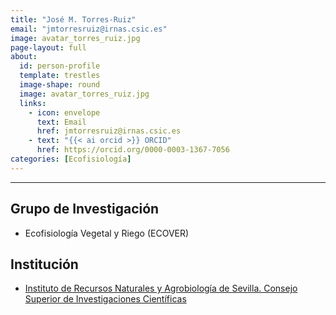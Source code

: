 ```yaml
---
title: "José M. Torres-Ruiz"
email: "jmtorresruiz@irnas.csic.es"  
image: avatar_torres_ruiz.jpg
page-layout: full
about: 
  id: person-profile
  template: trestles
  image-shape: round
  image: avatar_torres_ruiz.jpg
  links:
    - icon: envelope
      text: Email
      href: jmtorresruiz@irnas.csic.es
    - text: "{{< ai orcid >}} ORCID"
      href: https://orcid.org/0000-0003-1367-7056
categories: [Ecofisiología]
---
```

 
<hr>

:::{#person-profile}

## Grupo de Investigación
- Ecofisiología Vegetal y Riego (ECOVER)

## Institución
- [Instituto de Recursos Naturales y Agrobiología de Sevilla. Consejo Superior de Investigaciones Científicas](https://www.irnas.csic.es/)

:::

